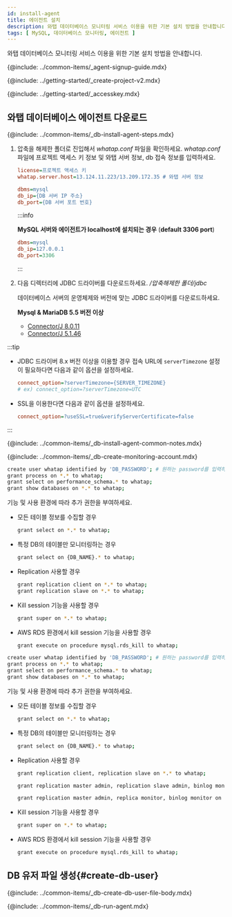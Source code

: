 ```yaml
---
id: install-agent
title: 에이전트 설치
description: 와탭 데이터베이스 모니터링 서비스 이용을 위한 기본 설치 방법을 안내합니다.
tags: [ MySQL, 데이터베이스 모니터링, 에이전트 ]
---
```



<Note product='MySQL' link='../mysql-v1/install-agent' />

와탭 데이터베이스 모니터링 서비스 이용을 위한 기본 설치 방법을 안내합니다.

{@include: ../common-items/_agent-signup-guide.mdx}   

<Youtube ko='RhU3f3d7k1A' en='wQbXDKNdDfA' ja='wQbXDKNdDfA' />

{@include: ../getting-started/_create-project-v2.mdx} 

{@include: ../getting-started/_accesskey.mdx} 

## 와탭 데이터베이스 에이전트 다운로드

{@include: ../common-items/_db-install-agent-steps.mdx}  

1. 압축을 해제한 폴더로 진입해서 *whatap.conf* 파일을 확인하세요. *whatap.conf* 파일에 프로젝트 액세스 키 정보 및 와탭 서버 정보, db 접속 정보를 입력하세요.

    ```ini title='whatap.conf'
    license=프로젝트 액세스 키
    whatap.server.host=13.124.11.223/13.209.172.35 # 와탭 서버 정보

    dbms=mysql
    db_ip={DB 서버 IP 주소}
    db_port={DB 서버 포트 번호}
    ```

    :::info

    **MySQL 서버와 에이전트가 localhost에 설치되는 경우** (**default 3306 port**)
    
    ```ini title='whatap.conf'
    dbms=mysql
    db_ip=127.0.0.1
    db_port=3306
    ```

    :::

1. 다음 디렉터리에 JDBC 드라이버를 다운로드하세요. */압축해제한 폴더/jdbc*

    데이터베이스 서버의 운영체제와 버전에 맞는 JDBC 드라이버를 다운로드하세요.
    
    **Mysql & MariaDB 5.5 버전 이상**

    * [Connector/J 8.0.11](https://dev.mysql.com/downloads/connector/j/)
    * [Connector/J 5.1.46](https://dev.mysql.com/downloads/connector/j/5.1.html)


:::tip

* JDBC 드라이버 8.x 버전 이상을 이용할 경우 접속 URL에 `serverTimezone` 설정이 필요하다면 다음과 같이 옵션을 설정하세요.

  ```ini title='whatap.conf'
  connect_option=?serverTimezone={SERVER_TIMEZONE}
  # ex) connect_option=?serverTimezone=UTC
  ```

* SSL을 이용한다면 다음과 같이 옵션을 설정하세요.

  ```ini title='whatap.conf'
  connect_option=?useSSL=true&verifyServerCertificate=false
  ```

:::

<!-- 공통 Notes-->
{@include: ../common-items/_db-install-agent-common-notes.mdx}

<!-- 모니터링용 계정 생성-->
{@include: ../common-items/_db-create-monitoring-account.mdx} 

<!-- MySQL-->

<Tabs groupId="mysql-db">
<TabItem value="mysql" label="MySQL">

```bash
create user whatap identified by 'DB_PASSWORD'; # 원하는 password를 입력하세요.
grant process on *.* to whatap;
grant select on performance_schema.* to whatap;
grant show databases on *.* to whatap;
```

기능 및 사용 환경에 따라 추가 권한을 부여하세요.

* 모든 테이블 정보를 수집할 경우

  ```bash
  grant select on *.* to whatap;
  ```

* 특정 DB의 테이블만 모니터링하는 경우

  ```bash
  grant select on {DB_NAME}.* to whatap;
  ```

* Replication 사용할 경우

  ```bash
  grant replication client on *.* to whatap;
  grant replication slave on *.* to whatap;
  ```

* Kill session 기능을 사용할 경우

  ```bash
  grant super on *.* to whatap;
  ```

* AWS RDS 환경에서 kill session 기능을 사용할 경우

  ```bash
  grant execute on procedure mysql.rds_kill to whatap;
  ```

</TabItem>
<TabItem value="mariadb" label="MariaDB">

```bash
create user whatap identified by 'DB_PASSWORD'; # 원하는 password를 입력하세요.
grant process on *.* to whatap;
grant select on performance_schema.* to whatap;
grant show databases on *.* to whatap;
```

기능 및 사용 환경에 따라 추가 권한을 부여하세요.

* 모든 테이블 정보를 수집할 경우

  ```bash
  grant select on *.* to whatap;
  ```

* 특정 DB의 테이블만 모니터링하는 경우

  ```bash
  grant select on {DB_NAME}.* to whatap;
  ```

* Replication 사용할 경우

  ```bash title="below MariaDB 10.5.1"
  grant replication client, replication slave on *.* to whatap;
  ```

  ```bash title="MariaDB 10.5.2 ~ 10.5.8"
  grant replication master admin, replication slave admin, binlog monitor on *.* to whatap;
  ```

  ```bash title="MariaDB 10.5.9 or later"
  grant replication master admin, replica monitor, binlog monitor on *.* to whatap;
  ```

* Kill session 기능을 사용할 경우

  ```bash
  grant super on *.* to whatap;
  ```

* AWS RDS 환경에서 kill session 기능을 사용할 경우

  ```bash
  grant execute on procedure mysql.rds_kill to whatap;
  ```

</TabItem>
</Tabs>



## DB 유저 파일 생성{#create-db-user}

<DBuserDesc name='default'/>

{@include: ../common-items/_db-create-db-user-file-body.mdx}


<!--## 에이전트 실행-->
{@include: ../common-items/_db-run-agent.mdx} 